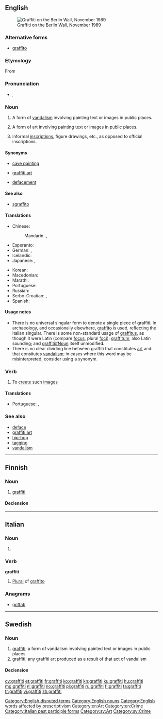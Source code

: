 ==English==

{{wikipedia|dab=graffiti (disambiguation)|graffiti}}
[[Image:Berlin-wall.jpg|thumb|right|Graffiti on the [[w:Berlin Wall|Berlin Wall]], November 1989]]

===Alternative forms===
* [[graffito]]

===Etymology===
From {{etyl|it|en}} {{term|graffiti|lang=it}}

===Pronunciation===
* {{a|UK}} {{IPA|/ˈɡɹəˌfiː.ti/}}, {{X-SAMPA|/"gr@%fi:.ti/}}

===Noun===
{{en-noun|-}}

# {{context|chiefly|uncountable|lang=en}} A form of [[vandalism]] involving painting text or images in public places.
# {{context|chiefly|uncountable|lang=en}} A form of [[art]] involving painting text or images in public places.
# {{context|archaeology|countable|lang=en}} Informal [[inscription]]s, figure drawings, etc., as opposed to official inscriptions.

====Synonyms====
* {{sense|archaeology}} [[cave painting]]
* {{sense|art}} [[graffiti art]]
* {{sense|vandalism}} [[defacement]]

====See also====
* [[sgraffito]]

====Translations====
{{trans-top|a form of vandalism involving painting text or images}}
* Chinese:
*: Mandarin: {{t|cmn|塗鴉|sc=Hani}}, {{t+|cmn|涂鸦|tr=túyā|sc=Hani}}
* Esperanto: {{t-|eo|murskribaĉo}}
* German: {{t+|de|Graffito|m|n}}, {{t+|de|Graffiti|m-p|n-p}}
* Icelandic: {{t-|is|veggjakrot|n}}
* Japanese: {{t-|ja|落書き|tr=らくがき, rakugaki|sc=Jpan}}, {{t-|ja|グラフィティ|tr=gurafiti}}
{{trans-mid}}
* Korean: {{t-|ko|그라피토|tr=geurapito|sc=Hang}}
* Macedonian: {{t-|mk|графити|m-p|tr=grafíti}}
* Marathi: {{t-|mr|ग्राफिटी|f|tr=grafiṭī|sc=Deva}}
* Portuguese: {{t+|pt|grafite|m}}
* Russian: {{t+|ru|граффити|n|tr=graffíti}}
* Serbo-Croatian: {{t-|sh|графити|m-p}}, {{t-|sh|grafiti|m-p}}
* Spanish: {{t+|es|grafiti}}
{{trans-bottom}}

====Usage notes====
* There is no universal singular form to denote a single piece of graffiti. In archaeology, and occasionally elsewhere, [[graffito]] is used, reflecting the Italian singular. There is some non-standard usage of [[graffitus]], as though it were Latin (compare [[focus]], plural [[foci]]); [[graffitum]], also Latin sounding; and [[graffiti#Noun]] itself unmodified.
* There is no clear dividing line between graffiti that constitutes [[art]] and that consitutes [[vandalism]]; in cases where this word may be misinterpreted, consider using a synonym.

===Verb===
{{en-verb}}

# To [[create]] such [[image]]s

====Translations====
{{trans-top|create graffiti}}
* Portuguese: {{t+|pt|pichar}}, {{t-|pt|grafitar}}
{{trans-mid}}
{{trans-bottom}}

===See also===
* [[deface]]
* [[graffiti art]]
* [[hip-hop]]<!-- graffiti is 1 or the 4 elements of hiphop, however the latter term is spelled -->
* [[tagging]]
* [[vandalism]]

[[Category:English disputed terms]]
[[Category:English nouns]]
[[Category:English words affected by prescriptivism]]
[[Category:en:Art]]
[[Category:en:Crime]]

----

==Finnish==

===Noun===
{{fi-noun}}

# [[#English|graffiti]]

====Declension====
{{fi-decl-risti|graffit}}

----

==Italian==

===Noun===
{{head|it}} {{g|m-p}}

# {{plural of|graffito|lang=it}}

===Verb===
'''graffiti''' {{g|m}}

# [[plural|Plural]] of [[graffito]]

===Anagrams===
* [[griffati#Italian|griffati]]

[[Category:Italian past participle forms]]

----

==Swedish==

===Noun===
{{sv-noun|c}}

# [[#English|graffiti]]; a form of vandalism involving painted text or images in public places
# [[#English|graffiti]]; any graffiti art produced as a result of that act of vandalism

====Declension====
{{sv-noun-unc-irreg-c}}

[[Category:sv:Art]]
[[Category:sv:Crime]]

[[cy:graffiti]]
[[et:graffiti]]
[[fr:graffiti]]
[[ko:graffiti]]
[[kn:graffiti]]
[[ku:graffiti]]
[[hu:graffiti]]
[[mg:graffiti]]
[[nl:graffiti]]
[[no:graffiti]]
[[pl:graffiti]]
[[ru:graffiti]]
[[fi:graffiti]]
[[ta:graffiti]]
[[tr:graffiti]]
[[vi:graffiti]]
[[zh:graffiti]]